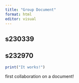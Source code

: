 ```yaml
---
title: "Group Document"
format: html
editor: visual
---
```


## s230339



## s232970

```r
print("It works!")
```

first collaboration on a document!

